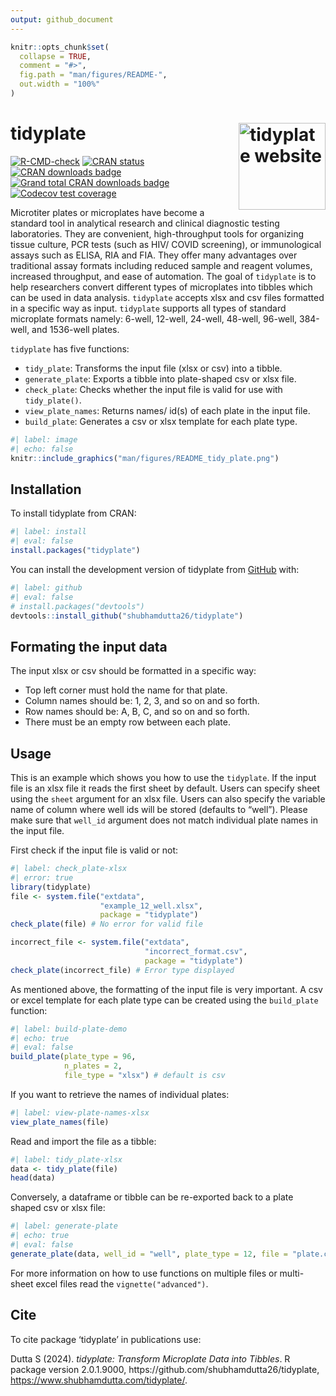 ```yaml
---
output: github_document
---
```


<!-- README.md is generated from README.Rmd. Please edit that file -->

```r
knitr::opts_chunk$set(
  collapse = TRUE,
  comment = "#>",
  fig.path = "man/figures/README-",
  out.width = "100%"
)
```

# tidyplate <a href="https://www.shubhamdutta.com/tidyplate//"><img src="man/figures/logo.png" align="right" height="139" alt="tidyplate website" /></a>

<!-- badges: start -->

[![R-CMD-check](https://github.com/shubhamdutta26/tidyplate/actions/workflows/R-CMD-check.yaml/badge.svg)](https://github.com/shubhamdutta26/tidyplate/actions/workflows/R-CMD-check.yaml)
[![CRAN status](https://www.r-pkg.org/badges/version/tidyplate)](https://CRAN.R-project.org/package=tidyplate)
[![CRAN downloads badge](https://cranlogs.r-pkg.org/badges/tidyplate)](https://cran.r-project.org/package=tidyplate)
[![Grand total CRAN downloads badge](http://cranlogs.r-pkg.org/badges/grand-total/tidyplate)](https://cran.r-project.org/package=tidyplate)
[![Codecov test coverage](https://codecov.io/gh/shubhamdutta26/tidyplate/graph/badge.svg)](https://app.codecov.io/gh/shubhamdutta26/tidyplate)
<!-- badges: end -->

Microtiter plates or microplates have become a standard tool in analytical research and clinical diagnostic testing laboratories. They are convenient, high-throughput tools for organizing tissue culture, PCR tests (such as HIV/ COVID screening), or immunological assays such as ELISA, RIA and FIA. They offer many advantages over traditional assay formats including reduced sample and reagent volumes, increased throughput, and ease of automation. The goal of `tidyplate` is to help researchers convert different types of microplates into tibbles which can be used in data analysis. `tidyplate` accepts xlsx and csv files formatted in a specific way as input. `tidyplate` supports all types of standard microplate formats namely: 6-well, 12-well, 24-well, 48-well, 96-well, 384-well, and 1536-well plates.

`tidyplate` has five functions:

-   `tidy_plate`: Transforms the input file (xlsx or csv) into a tibble.
-   `generate_plate`: Exports a tibble into plate-shaped csv or xlsx file.
-   `check_plate`: Checks whether the input file is valid for use with `tidy_plate()`.
-   `view_plate_names`: Returns names/ id(s) of each plate in the input file.
-   `build_plate`: Generates a csv or xlsx template for each plate type.


```r
#| label: image
#| echo: false
knitr::include_graphics("man/figures/README_tidy_plate.png")
```

## Installation

To install tidyplate from CRAN:

```r
#| label: install
#| eval: false
install.packages("tidyplate")
```

You can install the development version of tidyplate from [GitHub](https://github.com/) with:

```r
#| label: github
#| eval: false
# install.packages("devtools")
devtools::install_github("shubhamdutta26/tidyplate")
```

## Formating the input data

The input xlsx or csv should be formatted in a specific way:

-   Top left corner must hold the name for that plate.
-   Column names should be: 1, 2, 3, and so on and so forth.
-   Row names should be: A, B, C, and so on and so forth.
-   There must be an empty row between each plate.

## Usage

This is an example which shows you how to use the `tidyplate`. If the input file is an xlsx file it reads the first sheet by default. Users can specify sheet using the `sheet` argument for an xlsx file. Users can also specify the variable name of column where well ids will be stored (defaults to "well"). Please make sure that `well_id` argument does not match individual plate names in the input file.

First check if the input file is valid or not:

```r
#| label: check_plate-xlsx
#| error: true
library(tidyplate)
file <- system.file("extdata", 
                    "example_12_well.xlsx", 
                    package = "tidyplate")
check_plate(file) # No error for valid file

incorrect_file <- system.file("extdata",
                              "incorrect_format.csv",
                              package = "tidyplate")
check_plate(incorrect_file) # Error type displayed
```

As mentioned above, the formatting of the input file is very important. A csv or 
excel template for each plate type can be created using the `build_plate` function:

```r
#| label: build-plate-demo
#| echo: true
#| eval: false
build_plate(plate_type = 96, 
            n_plates = 2, 
            file_type = "xlsx") # default is csv
```

If you want to retrieve the names of individual plates:

```r
#| label: view-plate-names-xlsx
view_plate_names(file)
```

Read and import the file as a tibble:

```r
#| label: tidy_plate-xlsx
data <- tidy_plate(file)
head(data)
```

Conversely, a dataframe or tibble can be re-exported back to a plate shaped csv
or xlsx file:

```r
#| label: generate-plate
#| echo: true
#| eval: false
generate_plate(data, well_id = "well", plate_type = 12, file = "plate.csv")
```

For more information on how to use functions on multiple files or multi-sheet excel
files read the `vignette("advanced")`.

## Cite

To cite package ‘tidyplate’ in publications use:

Dutta S (2024). _tidyplate: Transform Microplate Data into Tibbles_. R package
version 2.0.1.9000, https://github.com/shubhamdutta26/tidyplate,
<https://www.shubhamdutta.com/tidyplate/>.
